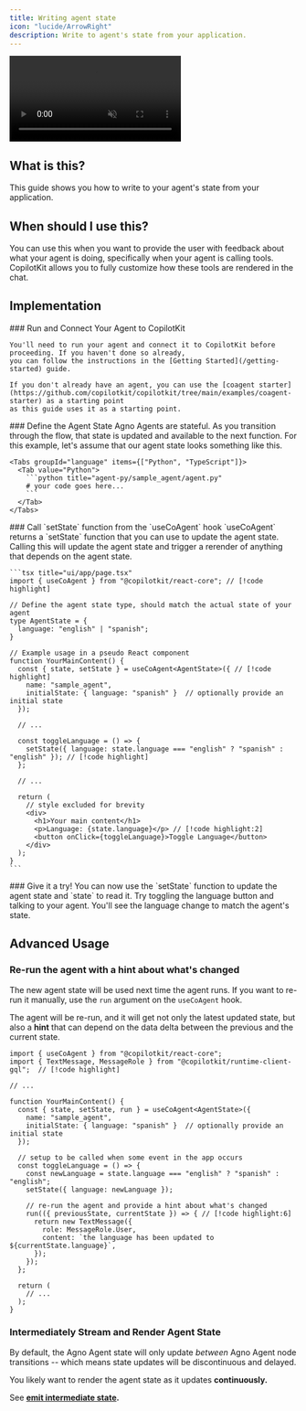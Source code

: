 ```yaml
---
title: Writing agent state
icon: "lucide/ArrowRight"
description: Write to agent's state from your application.
---
```


<video
  src="/images/coagents/write-agent-state.mp4"
  className="rounded-lg shadow-xl"
  loop
  playsInline
  controls
  autoPlay
  muted
/>
<Callout>
  This video shows the [coagents
  starter](https://github.com/CopilotKit/CopilotKit/tree/main/examples/coagents-starter-agno)
  repo with the previous steps applied to it!
</Callout>

## What is this?

This guide shows you how to write to your agent's state from your application.

## When should I use this?

You can use this when you want to provide the user with feedback about what your agent is doing, specifically
when your agent is calling tools. CopilotKit allows you to fully customize how these tools are rendered in the chat.

## Implementation

<Steps>
  <Step>
    ### Run and Connect Your Agent to CopilotKit

    You'll need to run your agent and connect it to CopilotKit before proceeding. If you haven't done so already,
    you can follow the instructions in the [Getting Started](/getting-started) guide.

    If you don't already have an agent, you can use the [coagent starter](https://github.com/copilotkit/copilotkit/tree/main/examples/coagent-starter) as a starting point
    as this guide uses it as a starting point.

  </Step>
  <Step>
    ### Define the Agent State
    Agno Agents are stateful. As you transition through the flow, that state is updated and available to the next function. For this example,
    let's assume that our agent state looks something like this.

    <Tabs groupId="language" items={["Python", "TypeScript"]}>
      <Tab value="Python">
        ```python title="agent-py/sample_agent/agent.py"
        # your code goes here...
        ```
      </Tab>
    </Tabs>

  </Step>
  <Step>
    ### Call `setState` function from the `useCoAgent` hook
    `useCoAgent` returns a `setState` function that you can use to update the agent state. Calling this
    will update the agent state and trigger a rerender of anything that depends on the agent state.

    ```tsx title="ui/app/page.tsx"
    import { useCoAgent } from "@copilotkit/react-core"; // [!code highlight]

    // Define the agent state type, should match the actual state of your agent
    type AgentState = {
      language: "english" | "spanish";
    }

    // Example usage in a pseudo React component
    function YourMainContent() {
      const { state, setState } = useCoAgent<AgentState>({ // [!code highlight]
        name: "sample_agent",
        initialState: { language: "spanish" }  // optionally provide an initial state
      });

      // ...

      const toggleLanguage = () => {
        setState({ language: state.language === "english" ? "spanish" : "english" }); // [!code highlight]
      };

      // ...

      return (
        // style excluded for brevity
        <div>
          <h1>Your main content</h1>
          <p>Language: {state.language}</p> // [!code highlight:2]
          <button onClick={toggleLanguage}>Toggle Language</button>
        </div>
      );
    }
    ```

  </Step>
  <Step>
    ### Give it a try!
    You can now use the `setState` function to update the agent state and `state` to read it. Try toggling the language button
    and talking to your agent. You'll see the language change to match the agent's state.
  </Step>
</Steps>

## Advanced Usage

### Re-run the agent with a hint about what's changed

The new agent state will be used next time the agent runs.
If you want to re-run it manually, use the `run` argument on the `useCoAgent` hook.

The agent will be re-run, and it will get not only the latest updated state, but also a **hint** that can depend on the data delta between the previous and the current state.

```tsx title="ui/app/page.tsx"
import { useCoAgent } from "@copilotkit/react-core";
import { TextMessage, MessageRole } from "@copilotkit/runtime-client-gql";  // [!code highlight]

// ...

function YourMainContent() {
  const { state, setState, run } = useCoAgent<AgentState>({
    name: "sample_agent",
    initialState: { language: "spanish" }  // optionally provide an initial state
  });

  // setup to be called when some event in the app occurs
  const toggleLanguage = () => {
    const newLanguage = state.language === "english" ? "spanish" : "english";
    setState({ language: newLanguage });

    // re-run the agent and provide a hint about what's changed
    run(({ previousState, currentState }) => { // [!code highlight:6]
      return new TextMessage({
        role: MessageRole.User,
        content: `the language has been updated to ${currentState.language}`,
      });
    });
  };

  return (
    // ...
  );
}
```

### Intermediately Stream and Render Agent State

By default, the Agno Agent state will only update _between_ Agno Agent node transitions --
which means state updates will be discontinuous and delayed.

You likely want to render the agent state as it updates **continuously.**

See **[emit intermediate state](/agno/shared-state/predictive-state-updates).** 
